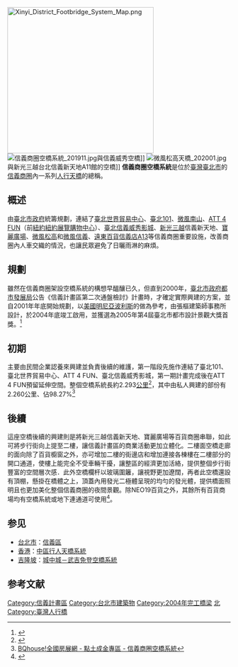 {{expand|time=2009-07-6T20:19:50Z}}
[[File:Xinyi_District_Footbridge_System_Map.png|330px]]
[[File:信義商圈空橋系統_201911.jpg|thumb]]與信義威秀空橋]]
[[File:微風松高天橋_202001.jpg|thumb]]與新光三越台北信義新天地A11館的空橋]]
'''信義商圈空橋系統'''是位於[[臺灣|臺灣]][[臺北市|臺北市]]的[[信義計畫區|信義商圈]]內一系列[[人行天橋|人行天橋]]的總稱。

== 概述 ==
由[[臺北市政府|臺北市政府]]統籌規劃，連結了[[臺北世界貿易中心|臺北世界貿易中心]]、[[臺北101|臺北101]]、[[微風南山|微風南山]]、[[ATT_4_FUN|ATT 4 FUN]]（前[[紐約紐約展覽購物中心|紐約紐約展覽購物中心]]）、[[威秀影城|臺北信義威秀影城]]、[[新光三越|新光三越]]信義新天地、[[寶麗廣場|寶麗廣場]]、[[微風松高|微風松高]]和[[微風信義|微風信義]]、[[遠東百貨|遠東百貨信義店A13]]等信義商圈重要設施，改善商圈內人車交織的情況，也讓民眾避免了日曬雨淋的麻煩。

== 規劃 ==
雖然在信義商圈架設空橋系統的構想早醞釀已久，但直到2000年，[[臺北市政府都市發展局|臺北市政府都市發展局]]公告《信義計畫區第二次通盤檢討》計畫時，才確定實際興建的方案，並自2001年年底開始規劃，以[[美國|美國]][[明尼亞波利斯|明尼亞波利斯]]的{{link-en|明尼亞波里斯空橋系統|Minneapolis Skyway System|空中通道系統}}做為參考，由張樞建築師事務所設計，於2004年底竣工啟用，並獲選為2005年第4屆臺北市都市設計景觀大獎首獎。<ref>{{Cite web |url=http://www.libertytimes.com.tw/2005/new/dec/6/today-taipei6.htm |title=信義商圈空橋獲獎 得主捐20萬獎金 -自由電子報，2005年12月6日報導 |accessdate=2009年7月5日 |archive-date=2007年11月24日 |archive-url=https://web.archive.org/web/20071124050839/http://www.libertytimes.com.tw/2005/new/dec/6/today-taipei6.htm |dead-url=no }}</ref>

== 初期 ==
主要由民間企業認養來興建並負責後續的維護，第一階段先施作連結了臺北101、臺北世界貿易中心、ATT 4 FUN、臺北信義威秀影城，第一期計畫完成後在ATT 4 FUN預留延伸空間。整個空橋系統長約2.293[[公里|公里]]<ref>{{Cite web |url=http://www.twarchitect.org.tw/2006.09/A2-2.htm |title=誰與爭鋒101腳下的信義人行空橋系統 -建築師雜誌 |accessdate=2009-07-05 |archive-date=2016-03-04 |archive-url=https://web.archive.org/web/20160304084921/http://www.twarchitect.org.tw/2006.09/A2-2.htm |dead-url=no }}</ref>，其中由私人興建的部份有2.260公里、佔98.27%<ref>[http://golden.bqhouse.com.tw/profile.html?ccno=0903190021 BQhouse!全國房展網 - 點土成金專區 - 信義商圈空橋系統]{{dead link|date=2017年11月 |bot=InternetArchiveBot |fix-attempted=yes }}</ref>

== 後續 ==
這座空橋後續的興建則是將新光三越信義新天地、寶麗廣場等百貨商圈串聯，如此可將步行街向上提至二樓，讓信義計畫區的商業活動更加立體化。二樓面空橋走廊的面向除了百貨櫥窗之外，亦可增加二樓的街邊店和增加連接各棟樓在二樓部分的開口通道，使樓上能完全不受車輛干擾，讓整區的經濟更加活絡，提供整個步行街豐富的空間層次感．此外空橋欄杆以玻璃圍籬，讓視野更加遼闊，再者此空橋還設有頂棚，懸掛在橋體之上，頂蓋內用發光二極體呈現的均勻的發光體，提供橋面照明且也更加美化整個信義商圈的夜間景觀。除NEO19百貨之外，其餘所有百貨商場均有空橋系統或地下連通道可使用<ref>{{Cite web |url=https://news.housefun.com.tw/news/article/621691126417.html |title=信義區新光三越　搭空橋經濟 |accessdate=2016-06-04 |archive-date=2017-01-05 |archive-url=https://web.archive.org/web/20170105214142/https://news.housefun.com.tw/news/article/621691126417.html |dead-url=no }}</ref>。

== 参见 ==
{{commonscat|Xinyi District Footbridge System}}

* [[台北市|台北市]]：[[信義區_(台北市)|信義區]]
* [[香港|香港]]：[[中區行人天橋系統|中區行人天橋系統]]
* [[吉隆坡|吉隆坡]]：[[城中城－武吉免登空橋系統|城中城－武吉免登空橋系統]]

== 参考文献 ==
{{Reflist|2}}

{{台北市信義計畫區}}

[[Category:信義計畫區|Category:信義計畫區]]
[[Category:台北市建築物|Category:台北市建築物]]
[[Category:2004年完工橋梁|Category:2004年完工橋梁]]
[[Category:行人天橋系統|北]]
[[Category:臺灣人行橋|Category:臺灣人行橋]]